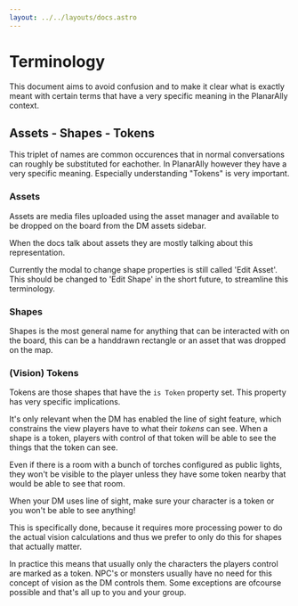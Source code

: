 ```yaml
---
layout: ../../layouts/docs.astro
---
```



# Terminology

This document aims to avoid confusion and to make it clear what is exactly meant with certain terms that have a very specific meaning in the PlanarAlly context.

## Assets - Shapes - Tokens

This triplet of names are common occurences that in normal conversations can roughly be substituted for eachother.
In PlanarAlly however they have a very specific meaning. Especially understanding "Tokens" is very important.

### Assets

Assets are media files uploaded using the asset manager and available to be dropped on the board from the DM assets sidebar.

When the docs talk about assets they are mostly talking about this representation.

Currently the modal to change shape properties is still called 'Edit Asset'.
This should be changed to 'Edit Shape' in the short future, to streamline this terminology.

### Shapes

Shapes is the most general name for anything that can be interacted with on the board, this can be a handdrawn rectangle or an asset that was dropped on the map.

### (Vision) Tokens

Tokens are those shapes that have the `is Token` property set.
This property has very specific implications.

It's only relevant when the DM has enabled the line of sight feature, which constrains the view players have to what their _tokens_ can see.
When a shape is a token, players with control of that token will be able to see the things that the token can see.

Even if there is a room with a bunch of torches configured as public lights, they won't be visible to the player unless they have some token nearby that would be able to see that room.

<Warning>
    When your DM uses line of sight, make sure your character is a token or you won't be able to see anything!
</Warning>

This is specifically done, because it requires more processing power to do the actual vision calculations and thus we prefer to only do this for shapes that actually matter.

In practice this means that usually only the characters the players control are marked as a token.
NPC's or monsters usually have no need for this concept of vision as the DM controls them. Some exceptions are ofcourse possible and that's all up to you and your group.
